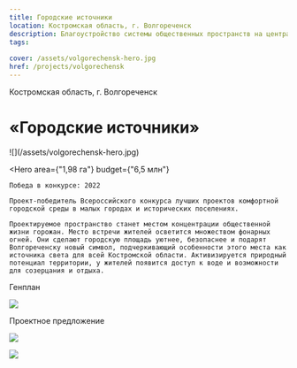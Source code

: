 ```yaml
---
title: Городские источники
location: Костромская область, г. Волгореченск
description: Благоустройство системы общественных пространств на центральной площади города
tags:
    
cover: /assets/volgorechensk-hero.jpg
href: /projects/volgorechensk
---
```


Костромская область, г. Волгореченск


# «Городские источники»

<Wide>
    ![](/assets/volgorechensk-hero.jpg)
</Wide>

<Hero
    area={"1,98 га"}
    budget={"6,5 млн"}
>
    Победа в конкурсе: 2022  

    Проект-победитель Всероссийского конкурса лучших проектов комфортной городской среды в малых городах и исторических поселениях.

    Проектируемое пространство станет местом концентрации общественной жизни горожан. Место встречи жителей осветится множеством фонарных огней. Они сделают городскую площадь уютнее, безопаснее и подарят Волгореченску новый символ, подчеркивающий особенности этого места как источника света для всей Костромской области. Активизируется природный потенциал территории, у жителей появится доступ к воде и возможности для созерцания и отдыха.
</Hero>

Генплан

![](/assets/volgorechensk-00.jpg)

Проектное предложение

![](/assets/volgorechensk-01.jpg)

![](/assets/volgorechensk-02.jpg)

